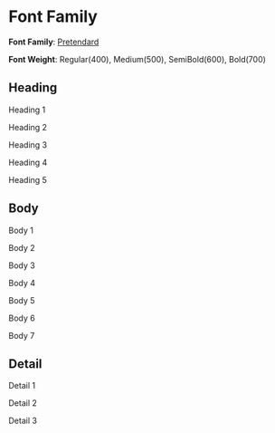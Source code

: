 
<Meta title="Theme/Typography" />

# Font Family

**Font Family**: [Pretendard](https://github.com/orioncactus/pretendard)

**Font Weight**: Regular(400), Medium(500), SemiBold(600), Bold(700)

## Heading

<Unstyled>
  <p className="text-heading-1">Heading 1</p>
  <p className="text-heading-2">Heading 2</p>
  <p className="text-heading-3">Heading 3</p>
  <p className="text-heading-4">Heading 4</p>
  <p className="text-heading-5">Heading 5</p>
</Unstyled>

## Body

<Unstyled>
  <p className="text-body-1">Body 1</p>
  <p className="text-body-2">Body 2</p>
  <p className="text-body-3">Body 3</p>
  <p className="text-body-4">Body 4</p>
  <p className="text-body-5">Body 5</p>
  <p className="text-body-6">Body 6</p>
  <p className="text-body-7">Body 7</p>
</Unstyled>

## Detail

<Unstyled>
  <p className="text-detail-1">Detail 1</p>
  <p className="text-detail-2">Detail 2</p>
  <p className="text-detail-3">Detail 3</p>
</Unstyled>
